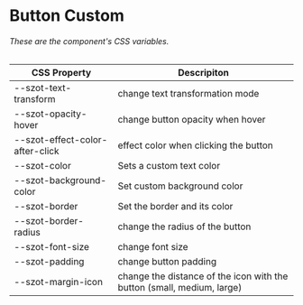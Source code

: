 

<Meta title="Components/Button/Custom" />

# Button Custom

###### These are the component's CSS variables.

| CSS Property                    | Descripiton                                                            |
| ------------------------------- | ---------------------------------------------------------------------- |
| --szot-text-transform           | change text transformation mode                                        |
| --szot-opacity-hover            | change button opacity when hover                                       |
| --szot-effect-color-after-click | effect color when clicking the button                                  |
| --szot-color                    | Sets a custom text color                                               |
| --szot-background-color         | Set custom background color                                            |
| --szot-border                   | Set the border and its color                                           |
| --szot-border-radius            | change the radius of the button                                        |
| --szot-font-size                | change font size                                                       |
| --szot-padding                  | change button padding                                                  |
| --szot-margin-icon              | change the distance of the icon with the button (small, medium, large) |

